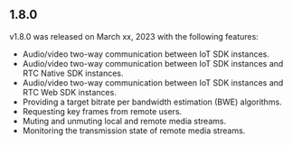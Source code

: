<PlatformWrapper platform="linux-c">

## 1.8.0

v1.8.0 was released on March xx, 2023 with the following features:

- Audio/video two-way communication between IoT SDK instances.
- Audio/video two-way communication between IoT SDK instances and RTC Native SDK instances.
- Audio/video two-way communication between IoT SDK instances and RTC Web SDK instances.
- Providing a target bitrate per bandwidth estimation (BWE) algorithms.
- Requesting key frames from remote users.
- Muting and unmuting local and remote media streams.
- Monitoring the transmission state of remote media streams.

</PlatformWrapper>